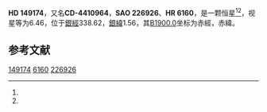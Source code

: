 {{Starbox begin
| name = HD 149174
}}
{{Starbox observe
| epoch = [[J2000.0|J2000.0]]
| constell = {{星座名待查}}<ref name=SIMBAD>{{cite web
 | url=http://simbad.u-strasbg.fr/simbad/sim-id?Ident=HR+6160
 | title =Pulsating variable Star
 | publisher=Centre de Données astronomiques de Strasbourg
 | work=SIMBAD
 | accessdate=2012-07-13}}</ref><ref name=DATA>{{cite web
 | url=http://vizier.u-strasbg.fr/viz-bin/VizieR-5?-out.add=.&-source=5050&-corr=PK=HR&-out.max=9999&HR=6160
 | title=VizieR Detailed Page
 | accessdate=2012-07-13
 | archive-date=2016-03-04
 | archive-url=https://web.archive.org/web/20160304231003/http://vizier.u-strasbg.fr/viz-bin/VizieR-5?-out.add=.&-source=5050&-corr=PK=HR&-out.max=9999&HR=6160
 | dead-url=no
 }}</ref>
| 星官 = 
| ra = {{RA|16|35|7.9}}<ref name=SIMBAD /><ref name=DATA />
| dec = {{DEC|-45|14|41}}<ref name=SIMBAD /><ref name=DATA />
| appmag_v = 6.46<ref name=SIMBAD /><ref name=DATA />
}}
{{Starbox character
| class = K2-3III<ref name=SIMBAD /><ref name=DATA />
| b-v = 1.34<ref name=SIMBAD /><ref name=DATA />
| u-b = <ref name=SIMBAD /><ref name=DATA />
| r-i = <ref name=SIMBAD /><ref name=DATA />
| variable = 
}}
{{Starbox astrometry
| radial_v = 
| prop_mo_ra = -56
| parallax = 
| p_error = 
}}
{{Starbox catalog
| names =CD-4410964，[[SAO星表|SAO]] 226926，[[HD星表|HD]] 149174，[[HR星表|HR]] 6160}}
{{Starbox reference |Simbad=HR+6160}}
{{Starbox end}}

'''HD 149174'''，又名'''CD-4410964'''，'''SAO 226926'''、'''HR 6160'''，是一颗恒星<ref name=SIMBAD /><ref name=DATA />，视星等为6.46，位于[[銀道座標系|銀經]]338.62，[[銀道座標系|銀緯]]1.56，其[[B1900.0|B1900.0]]坐标为赤經{{RA|16|27|56.3}}，赤緯{{DEC|-45|1.56|59}}。

== 参考文献 ==
{{reflist}}

{{star-stub}}

[[Category:HD和HDE天體|149174]]
[[Category:HR天體|6160]]
[[Category:SAO天體|226926]]
